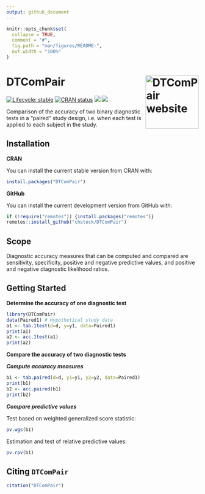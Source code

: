 ```yaml
---
output: github_document
---
```


<!-- README.md is generated from README.Rmd. Please edit that file -->

```r
knitr::opts_chunk$set(
  collapse = TRUE,
  comment = "#",
  fig.path = "man/figures/README-",
  out.width = "100%"
)
```

# DTComPair <a href="https://chstock.github.io/DTComPair/"><img src="man/figures/logo.png" align="right" height="139" alt="DTComPair website" /></a>


<!-- badges: start -->
[![Lifecycle: stable](https://img.shields.io/badge/lifecycle-stable-brightgreen.svg)](https://lifecycle.r-lib.org/articles/stages.html#stable)
[![CRAN status](https://www.r-pkg.org/badges/version/DTComPair)](https://CRAN.R-project.org/package=DTComPair)
[![](http://cranlogs.r-pkg.org/badges/last-month/DTComPair)](https://cran.r-project.org/package=DTComPair)
[![](http://cranlogs.r-pkg.org/badges/grand-total/DTComPair)](https://cran.r-project.org/package=DTComPair)
<!-- badges: end -->

Comparison of the accuracy of two binary diagnostic tests in a "paired" study design, i.e. when each test is applied to each subject in the study.


## Installation

**CRAN**

You can install the current stable version from CRAN with:

```r
install.packages("DTComPair")
```

**GitHub**

You can install the current development version from GitHub with:

```r
if (!require("remotes")) {install.packages("remotes")}
remotes::install_github("chstock/DTComPair")
```

## Scope

Diagnostic accuracy measures that can be computed and compared are sensitivity, specificity, positive and negative predictive values, and positive and negative diagnostic likelihood ratios.  


## Getting Started

**Determine the accuracy of one diagnostic test**

```r
library(DTComPair)
data(Paired1) # Hypothetical study data
a1 <- tab.1test(d=d, y=y1, data=Paired1)
print(a1)
a2 <- acc.1test(a1)
print(a2)
```

**Compare the accuracy of two diagnostic tests**

***Compute accuracy measures***
```r
b1 <- tab.paired(d=d, y1=y1, y2=y2, data=Paired1)
print(b1) 
b2 <- acc.paired(b1)
print(b2)
```

***Compare predictive values***

Test based on weighted generalized score statistic:
```r
pv.wgs(b1)  
```


Estimation and test of relative predictive values:
```r
pv.rpv(b1)
```


## Citing `DTComPair`


```r
citation("DTComPair")
```
